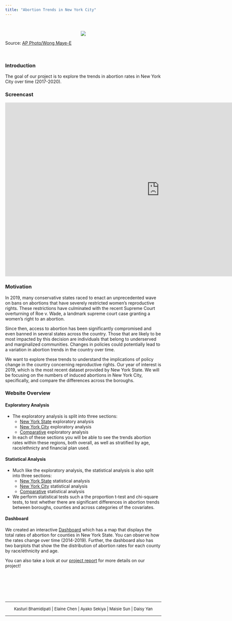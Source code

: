 ```yaml
---
title: "Abortion Trends in New York City"
---
```


&nbsp; 

<center>
<img src="images/abortion_background.jpeg">
</center>
Source: [AP Photo/Wong Maye-E](https://www.ny1.com/nyc/all-boroughs/news/2022/05/12/how-new-york-is-preparing-for-a-potential-dismantling-of-roe-v--wade)

&nbsp; 

### Introduction 


The goal of our project is to explore the trends in abortion rates in New York City over time (2017-2020). 

### Screencast

<iframe width="994" height="559" src="https://www.youtube.com/embed/dPL1251xpdk" title="p8105 Final Project Screencast - Abortion Trends in New York City" frameborder="0" allow="accelerometer; autoplay; clipboard-write; encrypted-media; gyroscope; picture-in-picture" allowfullscreen></iframe>


### Motivation 


In 2019, many conservative states raced to enact an unprecedented wave on bans on abortions that have severely restricted women’s reproductive rights. These restrictions have culminated with the recent Supreme Court overturning of Roe v. Wade, a landmark supreme court case granting a women’s right to an abortion. 

Since then, access to abortion has been significantly compromised and even banned in several states across the country. Those that are likely to be most impacted by this decision are individuals that belong to underserved and marginalized communities. Changes in policies could potentially lead to a variation in abortion trends in the country over time.  

We want to explore these trends to understand the implications of policy change in the country concerning reproductive rights. Our year of interest is 2019, which is the most recent dataset provided by New York State. We will be focusing on the numbers of induced abortions in New York City, specifically, and compare the differences across the boroughs. 

### Website Overview

#### Exploratory Analysis

- The exploratory analysis is split into three sections: 
  - [New York State](ny_exploratory_analysis.html) exploratory analysis
  - [New York City](nyc_exploratory_analysis.html) exploratory analysis 
  - [Comparative](comparative.html) exploratory analysis 
- In each of these sections you will be able to see the trends abortion rates within these regions, both overall, as well as stratified by age, race/ethnicty and financial plan used.


#### Statistical Analysis 

- Much like the exploratory analysis, the statistical analysis is also split into three sections: 
  - [New York State](nys_statistical_analysis.html) statistical analysis
  - [New York City](nyc_statistical_analysis.html) statistical analysis 
  - [Comparative](comparative_statistical_analysis.html.html) statistical analysis 
  
- We perform statistical tests such a the proportion t-test and chi-square tests, to test whether there are significant differences in abortion trends between boroughs, counties and across categories of the covariates. 

#### Dashboard 

We created an interactive [Dashboard](https://kasturi-b.shinyapps.io/shiny_dashboard_template/) which has a map that displays the total rates of abortion for counties in New York State. You can observe how the rates change over time (2014-2019). Further, the dashboard also has two barplots that show the the distribution of abortion rates for each county by race/ethnicity and age. 

You can also take a look at our [project report](report.html) for more details on our project! 

&nbsp; 

&nbsp; 

&nbsp; 


***

 <center><font size ="2"> Kasturi Bhamidipati | Elaine Chen | Ayako Sekiya | Maisie Sun | Daisy Yan </font></center>

***

<div class="tocify-extend-page" data-unique="tocify-extend-page" style="height: 0;"></div> 